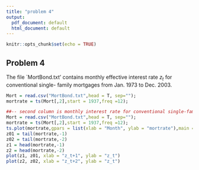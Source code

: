 ---
title: "problem 4"
output:
  pdf_document: default
  html_document: default
---

```{r setup, include=FALSE}
knitr::opts_chunk$set(echo = TRUE)
```



## Problem 4  
The file `MortBond.txt' contains monthly effective interest rate $z_t$  for conventional single- family mortgages from Jan. 1973 to Dec. 2003. 
```{r}
Mort = read.csv("MortBond.txt",head = T, sep="");
mortrate = ts(Mort[,2],start = 1937,freq =12);

```

\begin{enumerate}

	\item[(a)] Draw threes plots: time plot of the time series, scatter plots of $z_{t+1}$ versus $z_t$ and of $z_{t+2}$ versus $z_t$.
\end{enumerate}	
```{r}
##-- second column is monthly interest rate for conventional single-family mortgage.
Mort = read.csv("MortBond.txt",head = T, sep="");
mortrate = ts(Mort[,2],start = 1937,freq =12);
ts.plot(mortrate,gpars = list(xlab = "Month", ylab = "mortrate"),main = "time series")
z01 = tail(mortrate,-1)
z02 = tail(mortrate,-2)
z1 = head(mortrate,-1)
z2 = head(mortrate,-2)
plot(z1, z01, xlab = "z_t+1", ylab = "z_t")
plot(z2, z02, xlab = "z_t+2", ylab = "z_t")
```
\begin{enumerate}
\item[(b)] Based on the plots in (a), do you think that the series is autocorrelated? Comment on whether you think the time series is stationary.
	
	Since the scatter plot is linear, the series is autocorrelated
	
	Since the trend of the time series has a crest beyond 1980, it is not stationary.
	
	\item[(c)] Plot the sample autocorrelation for this series up to lag 40.  Relate this plot to the plots in (a).
	
\end{enumerate}
 
